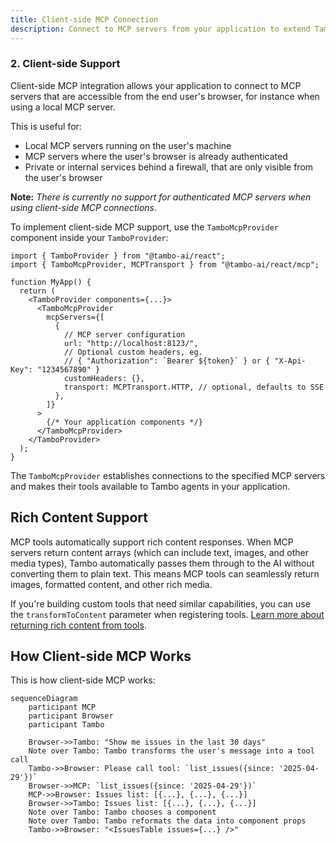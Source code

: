 ```yaml
---
title: Client-side MCP Connection
description: Connect to MCP servers from your application to extend Tambo's capabilities
---
```


### 2. Client-side Support

Client-side MCP integration allows your application to connect to MCP servers
that are accessible from the end user's browser, for instance when using a local
MCP server.

This is useful for:

- Local MCP servers running on the user's machine
- MCP servers where the user's browser is already authenticated
- Private or internal services behind a firewall, that are only visible from the user's browser

**Note:** _There is currently no support for authenticated MCP servers when using client-side MCP connections_.

To implement client-side MCP support, use the `TamboMcpProvider` component inside your `TamboProvider`:

```tsx
import { TamboProvider } from "@tambo-ai/react";
import { TamboMcpProvider, MCPTransport } from "@tambo-ai/react/mcp";

function MyApp() {
  return (
    <TamboProvider components={...}>
      <TamboMcpProvider
        mcpServers={[
          {
            // MCP server configuration
            url: "http://localhost:8123/",
            // Optional custom headers, eg.
            // { "Authorization": `Bearer ${token}` } or { "X-Api-Key": "1234567890" }
            customHeaders: {},
            transport: MCPTransport.HTTP, // optional, defaults to SSE
          },
        ]}
      >
        {/* Your application components */}
      </TamboMcpProvider>
    </TamboProvider>
  );
}
```

The `TamboMcpProvider` establishes connections to the specified MCP servers and makes their tools available to Tambo agents in your application.

## Rich Content Support

MCP tools automatically support rich content responses. When MCP servers return content arrays (which can include text, images, and other media types), Tambo automatically passes them through to the AI without converting them to plain text. This means MCP tools can seamlessly return images, formatted content, and other rich media.

If you're building custom tools that need similar capabilities, you can use the `transformToContent` parameter when registering tools. [Learn more about returning rich content from tools](/concepts/tools/adding-tools#returning-rich-content).

## How Client-side MCP Works

This is how client-side MCP works:

```mermaid
sequenceDiagram
    participant MCP
    participant Browser
    participant Tambo

    Browser->>Tambo: "Show me issues in the last 30 days"
    Note over Tambo: Tambo transforms the user's message into a tool call
    Tambo->>Browser: Please call tool: `list_issues({since: '2025-04-29'})`
    Browser->>MCP: `list_issues({since: '2025-04-29'})`
    MCP->>Browser: Issues list: [{...}, {...}, {...}]
    Browser->>Tambo: Issues list: [{...}, {...}, {...}]
    Note over Tambo: Tambo chooses a component
    Note over Tambo: Tambo reformats the data into component props
    Tambo->>Browser: "<IssuesTable issues={...} />"
```
